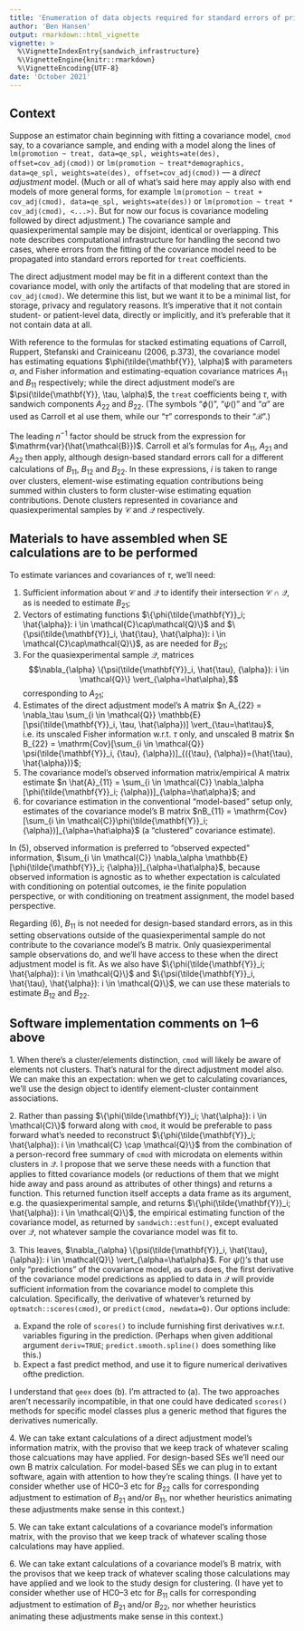 ```yaml
---
title: 'Enumeration of data objects required for standard errors of prior covariance model-assisted effect estimation'
author: 'Ben Hansen'
output: rmarkdown::html_vignette
vignette: >
  %\VignetteIndexEntry{sandwich_infrastructure}
  %\VignetteEngine{knitr::rmarkdown}
  %\VignetteEncoding{UTF-8}
date: 'October 2021'
---
```


## Context

Suppose an estimator chain beginning with fitting a covariance model,
`cmod` say, to a covariance sample, and ending with a model along the
lines of `lm(promotion ~ treat, data=qe_spl, weights=ate(des),
offset=cov_adj(cmod))` or `lm(promotion ~ treat*demographics,
data=qe_spl, weights=ate(des), offset=cov_adj(cmod))` --- a *direct
adjustment* model.  (Much or all of what's said here may apply also
with end models of more general forms, for example `lm(promotion ~
treat + cov_adj(cmod), data=qe_spl, weights=ate(des))` or
`lm(promotion ~ treat * cov_adj(cmod), <...>)`. But for now our focus
is covariance modeling followed by direct adjustment.)  The covariance
sample and quasiexperimental sample may be disjoint, identical or
overlapping.  This note describes computational infrastructure for
handling the second two cases, where errors from the fitting of the
covariance model need to be propagated into standard errors reported
for `treat` coefficients.

The direct adjustment model may be fit in a different context than the covariance model, with only the artifacts of that modeling that are stored in `cov_adj(cmod)`.  We determine this list, but we want it to be a minimal list, for storage, privacy and regulatory reasons.  It's imperative that it not contain student- or patient-level data, directly or implicitly, and it's preferable that it not contain data at all.

With reference to the formulas for stacked estimating equations of
Carroll, Ruppert, Stefanski and Crainiceanu (2006, p.373), the
covariance model has estimating equations $\phi(\tilde{\mathbf{Y}},
\alpha)$ with parameters $\alpha$, and Fisher information and estimating-equation covariance matrices $A_{11}$ and $B_{11}$ respectively; while the direct adjustment model's
are $\psi(\tilde{\mathbf{Y}}, \tau, \alpha)$, the `treat` coefficients
being $\tau$, with sandwich components $A_{22}$ and $B_{22}$. (The symbols "$\phi()$", "$\psi()$" and "$\alpha$" are
used as Carroll et al use them, while our "$\tau$" corresponds to
their "$\mathcal{B}$".)

The leading $n^{-1}$ factor should be struck from the expression for $\mathrm{var}(\hat{\mathcal{B}})$.  Carroll et al's formulas for $A_{11}$, $A_{21}$ and $A_{22}$ then apply, although design-based standard errors call for a different calculations of $B_{11}$, $B_{12}$ and $B_{22}$. In these expressions, $i$ is taken to range over clusters, element-wise estimating equation contributions being summed within clusters to form cluster-wise estimating equation contributions.  Denote clusters represented in covariance and quasiexperimental samples by $\mathcal{C}$ and $\mathcal{Q}$ respectively.

## Materials to have assembled when SE calculations are to be performed

To estimate variances and covariances of $\tau$, we'll need:

1. Sufficient information about $\mathcal{C}$ and $\mathcal{Q}$ to identify their intersection $\mathcal{C}\cap\mathcal{Q}$, as is needed to estimate $B_{21}$;
2. Vectors of estimating
functions $\{\phi(\tilde{\mathbf{Y}}_i; \hat{\alpha}): i \in \mathcal{C}\cap\mathcal{Q}\}$
and $\{\psi(\tilde{\mathbf{Y}}_i, \hat{\tau}, \hat{\alpha}): i \in \mathcal{C}\cap\mathcal{Q}\}$, as are needed for $B_{21}$;
3. For the quasiexperimental sample $\mathcal{Q}$, matrices
$$\nabla_{\alpha} \{\psi(\tilde{\mathbf{Y}}_i, \hat{\tau}, {\alpha}): i \in \mathcal{Q}\} \vert_{\alpha=\hat\alpha},$$ corresponding to $A_{21}$;
4. Estimates of the direct adjustment model's A matrix $n A_{22} = \nabla_\tau \sum_{i \in \mathcal{Q}} \mathbb{E}[\psi(\tilde{\mathbf{Y}}_i, \tau, \hat{\alpha})] \vert_{\tau=\hat\tau}$, i.e. its unscaled Fisher information w.r.t. $\tau$ only, and unscaled B matrix $n B_{22} = \mathrm{Cov}[\sum_{i \in \mathcal{Q}} \psi(\tilde{\mathbf{Y}}_i, {\tau}, {\alpha})]_{({\tau}, {\alpha})=(\hat{\tau}, \hat{\alpha})}$;
5. The covariance model's observed information matrix/empirical A matrix estimate $n \hat{A}_{11} = \sum_{i \in \mathcal{C}} \nabla_\alpha  [\phi(\tilde{\mathbf{Y}}_i; {\alpha})]_{\alpha=\hat\alpha}$; and
6. for covariance estimation in the conventional "model-based" setup only, estimates of the covariance model's B matrix $nB_{11} = \mathrm{Cov}[\sum_{i \in \mathcal{C}}\phi(\tilde{\mathbf{Y}}_i; {\alpha})]_{\alpha=\hat\alpha}$ (a "clustered" covariance estimate).

In (5), observed information is preferred to "observed expected" information,
$\sum_{i \in \mathcal{C}} \nabla_\alpha \mathbb{E} [\phi(\tilde{\mathbf{Y}}_i; {\alpha})]_{\alpha=\hat\alpha}$, because observed information is agnostic as to whether expectation is calculated with conditioning on potential outcomes, ie the finite population perspective, or with conditioning on treatment assignment, the model based perspective.

Regarding (6), $B_{11}$ is not needed for design-based standard errors, as in this setting observations outside of the quasiexperimental sample do not contribute to the covariance model's B matrix.  Only quasiexperimental sample observations do, and we'll have access to these when the direct adjustment model is fit. As we also have $\{\phi(\tilde{\mathbf{Y}}_i;
\hat{\alpha}): i \in \mathcal{Q}\}$ and $\{\psi(\tilde{\mathbf{Y}}_i, \hat{\tau}, \hat{\alpha}): i \in \mathcal{Q}\}$, we can use these materials to estimate $B_{12}$ and $B_{22}$.


## Software implementation comments on 1--6 above

1\. When there's a cluster/elements distinction, `cmod` will likely be aware of elements not clusters. That's natural for the direct adjustment model also.  We can make this an expectation: when we get to calculating covariances, we'll use the design object to identify element-cluster containment associations.

2\. Rather than passing $\{\phi(\tilde{\mathbf{Y}}_i; \hat{\alpha}): i \in \mathcal{C}\}$ forward along with `cmod`, it would be preferable to pass forward what's needed to reconstruct $\{\phi(\tilde{\mathbf{Y}}_i; \hat{\alpha}): i \in \mathcal{C} \cap \mathcal{Q}\}$ from the combination of a person-record free summary of `cmod` with microdata on elements within clusters in $\mathcal{Q}$.  I propose that we serve these needs with a function that applies to fitted covariance models (or reductions of them that we might hide away and pass around as attributes of other things) and returns a function.  This returned function itself accepts a data frame as its argument, e.g. the quasiexperimental sample, and returns $\{\phi(\tilde{\mathbf{Y}}_i; \hat{\alpha}): i \in \mathcal{Q}\}$, the empirical estimating function of the covariance model, as returned by `sandwich::estfun()`, except evaluated over $\mathcal{Q}$, not whatever sample the covariance model was fit to.

3\. This leaves, $\nabla_{\alpha} \{\psi(\tilde{\mathbf{Y}}_i, \hat{\tau}, {\alpha}): i \in \mathcal{Q}\} \vert_{\alpha=\hat\alpha}$.  For $\psi()$'s that use only "predictions" of the covariance model, as ours does, the first derivative of the covariance model predictions as applied to data in $\mathcal{Q}$ will provide sufficient information from the covariance model to complete this calculation. Specifically, the derivative of whatever's returned by `optmatch::scores(cmod)`, or `predict(cmod, newdata=Q)`.  Our options include:

a. Expand the role of `scores()` to include furnishing first derivatives w.r.t. variables figuring in the prediction.  (Perhaps when given additional argument `deriv=TRUE`; `predict.smooth.spline()` does something like this.)
b.  Expect a fast predict method, and use it to figure numerical derivatives ofthe prediction.

I understand that `geex` does (b).  I'm attracted to (a).  The two approaches aren't necessarily incompatible, in that one could have dedicated `scores()` methods for specific model classes plus a generic method that figures the derivatives numerically.

4\. We can take extant calculations of a direct adjustment model's information matrix, with the proviso that we keep track of whatever scaling those calcuations may have applied. For design-based SEs we'll need our own B matrix calculation.  For model-based SEs we can plug in to extant software, again with attention to how they're scaling things. (I have yet to consider whether use of HC0--3 etc for $B_{22}$ calls for corresponding adjustment to estimation of $B_{21}$ and/or $B_{11}$, nor whether heuristics animating these adjustments make sense in this context.)

5\. We can take extant calculations of a covariance model's information matrix, with the proviso that we keep track of whatever scaling those calculations may have applied.

6\. We can take extant calculations of a covariance model's B matrix, with the provisos that we keep track of whatever scaling those calculations may have applied and we look to the study design for clustering.  (I have yet to consider whether use of HC0--3 etc for $B_{11}$ calls for corresponding adjustment to estimation of $B_{21}$ and/or $B_{22}$, nor whether heuristics animating these adjustments make sense in this context.)

